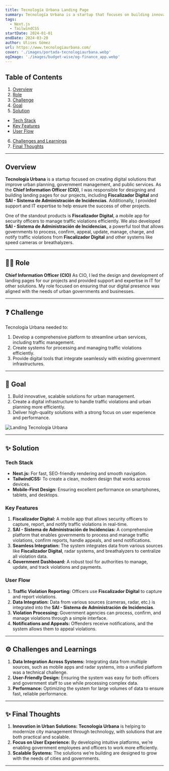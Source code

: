 ```yaml
---
title: Tecnología Urbana Landing Page
summary: Tecnología Urbana is a startup that focuses on building innovative digital solutions for urban planning and government services. As CIO, I was responsible for designing and building landing pages, as well as providing support and expertise in IT for other projects.
tags:
  - Next.js
  - TailwindCSS
startDate: 2024-01-01
endDate: 2024-03-20
author: Ulises Gómez
url: https://www.tecnologiaurbana.com/
cover: './images/portada-tecnologiaurbana.webp'
ogImage: './images/budget-wise/og-finance_app.webp'
---
```


## Table of Contents
1. [Overview](#overview)
2. [Role](#role)
3. [Challenge](#challenge)
4. [Goal](#goal)
5. [Solution](#solution)
- [Tech Stack](#tech-stack)
- [Key Features](#key-features)
- [User Flow](#user-flow)
6. [Challenges and Learnings](#challenges-and-learnings)
7. [Final Thoughts](#final-thoughts)

---

## Overview
**Tecnología Urbana** is a startup focused on creating digital solutions that improve urban planning, government management, and public services. As the **Chief Information Officer (CIO)**, I was responsible for designing and building landing pages for our projects, including **Fiscalizador Digital** and **SAI - Sistema de Administración de Incidencias**. Additionally, I provided support and IT expertise to help ensure the success of other projects.

One of the standout products is **Fiscalizador Digital**, a mobile app for security officers to manage traffic violations efficiently. We also developed **SAI - Sistema de Administración de Incidencias**, a powerful tool that allows governments to process, confirm, appeal, update, manage, charge, and notify traffic violations from **Fiscalizador Digital** and other systems like speed cameras or breathalyzers.

---

## 👨‍💻 Role
**Chief Information Officer (CIO)**
As CIO, I led the design and development of landing pages for our projects and provided support and expertise in IT for other solutions. My role focused on ensuring that our digital presence was aligned with the needs of urban governments and businesses.

---

## ❓ Challenge
Tecnología Urbana needed to:
1. Develop a comprehensive platform to streamline urban services, including traffic management.
2. Create systems for processing and managing traffic violations efficiently.
3. Provide digital tools that integrate seamlessly with existing government infrastructures.

---

## 🎯 Goal
1. Build innovative, scalable solutions for urban management.
2. Create a digital infrastructure to handle traffic violations and urban planning more efficiently.
3. Deliver high-quality solutions with a strong focus on user experience and performance.

![Landing Tecnología Urbana](./images/budget-wise/finance1.webp)

---

## ✨ Solution

### Tech Stack
- **Next.js:** For fast, SEO-friendly rendering and smooth navigation.
- **TailwindCSS:** To create a clean, modern design that works across devices.
- **Mobile-First Design:** Ensuring excellent performance on smartphones, tablets, and desktops.

### Key Features
1. **Fiscalizador Digital:** A mobile app that allows security officers to capture, report, and notify traffic violations in real-time.
2. **SAI - Sistema de Administración de Incidencias:** A comprehensive platform that enables governments to process and manage traffic violations, confirm reports, handle appeals, and send notifications.
3. **Seamless Integration:** The system integrates data from various sources like **Fiscalizador Digital**, radar systems, and breathalyzers to centralize all violation data.
4. **Government Dashboard:** A robust tool for authorities to manage, update, and track violations and payments.

### User Flow
1. **Traffic Violation Reporting:** Officers use **Fiscalizador Digital** to capture and report violations.
2. **Data Integration:** Data from various sources (cameras, radar, etc.) is integrated into the **SAI - Sistema de Administración de Incidencias**.
3. **Violation Processing:** Government agencies can process, confirm, and manage violations through a simple interface.
4. **Notifications and Appeals:** Offenders receive notifications, and the system allows them to appeal violations.

---

## ⚙️ Challenges and Learnings
1. **Data Integration Across Systems:** Integrating data from multiple sources, such as mobile apps and radar systems, into a unified platform was a technical challenge.
2. **User-Friendly Design:** Ensuring the system was easy for both officers and government staff to use while processing complex data.
3. **Performance:** Optimizing the system for large volumes of data to ensure fast, reliable performance.

---

## ✨ Final Thoughts
1. **Innovation in Urban Solutions:** **Tecnología Urbana** is helping to modernize city management through technology, with solutions that are both practical and scalable.
2. **Focus on User Experience:** By developing intuitive platforms, we’re enabling government employees and officers to work more efficiently.
3. **Scalable Systems:** The solutions we’re building are designed to grow with the needs of cities and governments.

---
